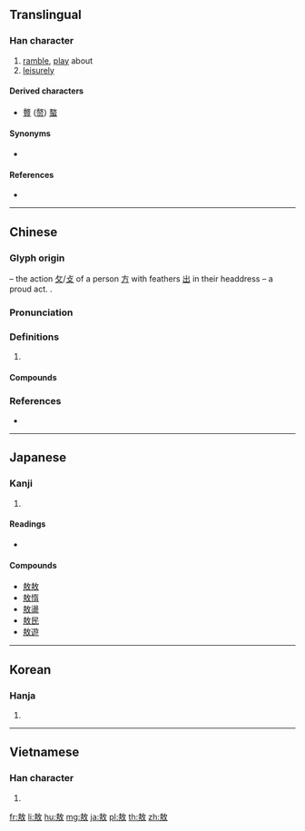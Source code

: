 {{character info/new}}
==Translingual==

===Han character===
{{Han char|rn=66|rad=攴|as=07|sn=11|four=48240|canj=GSOK,QSOK|ids=⿰⿱士方攵}}

# [[ramble]], [[play]] about
# [[leisurely]]

====Derived characters====
* [[贅]] ([[赘]]) [[螯]]

====Synonyms====
* {{l|mul|奢}}

====References====
* {{Han ref|kx=0471.140|dkj=13226|dj=0824.010|hdz=21456.130|uh=6556|ud=25942|bh=B1CE|bd=45518}}

----

==Chinese==
{{zh-forms}}

===Glyph origin===
{{Han etym}}
{{Han compound|出|放|ls=ic}} – the action [[攵]]/[[攴]] of a person [[方]] with feathers [[出]] in their headdress – a proud act. {{attention|zh|sounds fishy, please check}}.

===Pronunciation===
{{zh-pron
|m=áo
|c=ngou4,ngou6
|mc=y
|oc=y
|cat=
}}

===Definitions===
{{zh-hanzi}}

# {{rfdef|zh}}

====Compounds====
{{zh-der|孫叔敖|打敖|敖不可長|敖包|敖得薩|敖敖|敖曹|敖盪|敖遊|桀敖不馴|笑敖|若敖鬼餒|謔浪笑敖|讙敖}}

===References===
* {{R:yue:Hanzi}}

----

==Japanese==

===Kanji===
{{ja-kanji|grade=|rs=攴07}}

# {{defn|lang=ja|sort=攴07}}

====Readings====
* {{ja-readings|on=[[ごう]] (gō)|kun=[[あそぶ]] (asobu), [[おごる]] (ogoru)}}

====Compounds====
* [[敖敖]]
* [[敖惰]]
* [[敖盪]]
* [[敖民]]
* [[敖遊]]

----

==Korean==

===Hanja===
{{ko-hanja|hangeul=오|eumhun=|rv=o|mr=o|y=o}}

# {{defn|lang=ko|sort=攴07}}

----

==Vietnamese==

===Han character===
{{vi-readings|rs=攴07|hanviet=ngào}}

# {{defn|lang=vi|sort=攴07}}

[[fr:敖]]
[[li:敖]]
[[hu:敖]]
[[mg:敖]]
[[ja:敖]]
[[pl:敖]]
[[th:敖]]
[[zh:敖]]